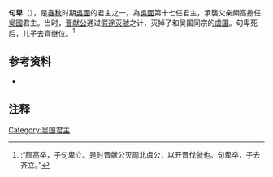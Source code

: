 '''句卑'''（{{Bd|？||？}}），是[[春秋时期|春秋]]时期[[吳國|吳國]]的君主之一，為[[吳國|吳國]]第十七任君主，承襲父亲頗高擔任[[吳國|吳國]]君主。当时，[[晋献公|晋献公]]通过[[宫之奇谏假道|假途灭虢]]之计，灭掉了和吴国同宗的[[虞国|虞国]]。句卑死后，儿子去齊继位。<ref>{{Wikisource history|史記|031|吳太伯世家}}:“颇高卒，子句卑立。是时晋献公灭周北虞公，以开晋伐虢也。句卑卒，子去齐立。”</ref>

==参考资料==
*{{Wikisource history|史記|031|吳太伯世家}}

==注释==
{{Reflist|}}

{{start box}}
{{s-before|[[頗高|頗高]]}}
{{s-title|[[吴国|吴国]]君主}}
{{s-after|[[去齊|去齊]]}}
{{end box}}

{{吳國君主}}

[[Category:吴国君主|Category:吴国君主]]